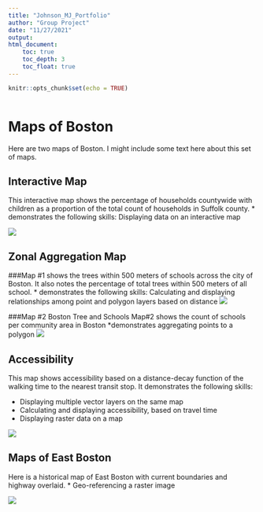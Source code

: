 ```yaml
---
title: "Johnson_MJ_Portfolio"
author: "Group Project"
date: "11/27/2021"
output:
html_document:
    toc: true
    toc_depth: 3
    toc_float: true
---
```


```r
knitr::opts_chunk$set(echo = TRUE)
```
```r

```

# Maps of Boston
Here are two maps of Boston. I might include some text here about this set of maps.

## Interactive Map
This interactive map shows the percentage of households countywide with children as a proportion of the total count of households in Suffolk county. 
* demonstrates the following skills: Displaying data on an interactive map

[![](images/interactive_thumbnail.png)](web_resources/interactivemap_Suffolk_families_children.html){target="_blank"}

## Zonal Aggregation Map
###Map #1  shows the trees within 500 meters of schools across the city of Boston. It also notes the percentage of total trees within 500 meters of all school. 
* demonstrates the following skills: Calculating and displaying relationships among point and polygon layers based on distance
[![](images/tree_cover_school.png)](PDF/tree_cover_school.pdf){target="_blank"}

###Map #2 Boston Tree and Schools
Map#2 shows the count of schools per community area in Boston
*demonstrates aggregating points to a polygon
[![](images/school_concentration.png)](https://github.com/michaeljohnson8971/portfolio_examples/blob/main/images/school_concentration.png){target="_blank"}

## Accessibility
This map shows accessibility based on a distance-decay function of the walking time to the nearest transit stop. It demonstrates the following skills:

* Displaying multiple vector layers on the same map
* Calculating and displaying accessibility, based on travel time
* Displaying raster data on a map

[![](images/Chicago_transit.png)](https://cO_transit.pdf){target="_blank"}

## Maps of East Boston
Here is a  historical map of East Boston with current boundaries and highway overlaid.
* Geo-referencing a raster image

[![](images/Map_clean_MJ.jpg)](https://c-x_schools.pdf){target="_blank"}


